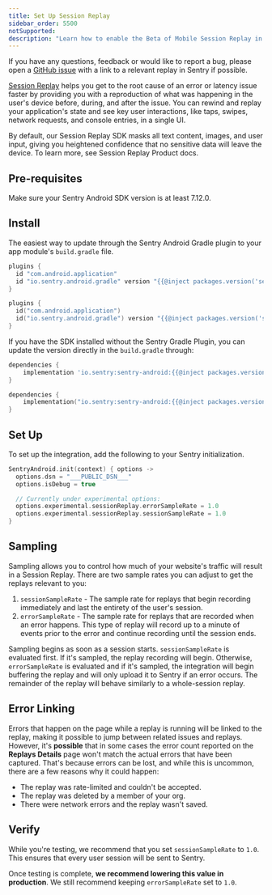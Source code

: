 ```yaml
---
title: Set Up Session Replay
sidebar_order: 5500
notSupported:
description: "Learn how to enable the Beta of Mobile Session Replay in your app."
---
```


<Note>

If you have any questions, feedback or would like to report a bug, please open a [GitHub issue](https://github.com/getsentry/sentry-java/issues/new?assignees=&labels=Platform%3A+Android%2CType%3A+Bug&projects=&template=bug_report_android.yml) with a link to a relevant replay in Sentry if possible.

</Note>

[Session Replay](/product/explore/session-replay/) helps you get to the root cause of an error or latency issue faster by providing you with a reproduction of what was happening in the user's device before, during, and after the issue. You can rewind and replay your application's state and see key user interactions, like taps, swipes, network requests, and console entries, in a single UI.

By default, our Session Replay SDK masks all text content, images, and user input, giving you heightened confidence that no sensitive data will leave the device. To learn more, see <PlatformLink to="/product/session-replay/">Session Replay Product docs</PlatformLink>.

## Pre-requisites

Make sure your Sentry Android SDK version is at least 7.12.0.

## Install

The easiest way to update through the Sentry Android Gradle plugin to your app module's `build.gradle` file.

```groovy {filename:app/build.gradle}
plugins {
  id "com.android.application"
  id "io.sentry.android.gradle" version "{{@inject packages.version('sentry.java.android.gradle-plugin', '3.0.0') }}"
}
```

```kotlin {filename:app/build.gradle.kts}
plugins {
  id("com.android.application")
  id("io.sentry.android.gradle") version "{{@inject packages.version('sentry.java.android.gradle-plugin', '3.0.0') }}"
}
```

If you have the SDK installed without the Sentry Gradle Plugin, you can update the version directly in the `build.gradle` through:
```groovy {filename:app/build.gradle}
dependencies {
    implementation 'io.sentry:sentry-android:{{@inject packages.version('sentry.java.android', '7.11.0') }}'
}
```

```kotlin {filename:app/build.gradle.kts}
dependencies {
    implementation("io.sentry:sentry-android:{{@inject packages.version('sentry.java.android', '7.11.0') }}")
}
```

## Set Up

To set up the integration, add the following to your Sentry initialization.

```kotlin
SentryAndroid.init(context) { options ->
  options.dsn = "___PUBLIC_DSN___"
  options.isDebug = true

  // Currently under experimental options:
  options.experimental.sessionReplay.errorSampleRate = 1.0
  options.experimental.sessionReplay.sessionSampleRate = 1.0
}
```

<SignInNote />

## Sampling

Sampling allows you to control how much of your website's traffic will result in a Session Replay. There are two sample rates you can adjust to get the replays relevant to you:

1. `sessionSampleRate` - The sample rate for
   replays that begin recording immediately and last the entirety of the user's session.
2. `errorSampleRate` - The sample rate for
   replays that are recorded when an error happens. This type of replay will record
   up to a minute of events prior to the error and continue recording until the session
   ends.

Sampling begins as soon as a session starts. `sessionSampleRate` is evaluated first. If it's sampled, the replay recording will begin. Otherwise, `errorSampleRate` is evaluated and if it's sampled, the integration will begin buffering the replay and will only upload it to Sentry if an error occurs. The remainder of the replay will behave similarly to a whole-session replay.

## Error Linking

Errors that happen on the page while a replay is running will be linked to the replay, making it possible to jump between related issues and replays. However, it's **possible** that in some cases the error count reported on the **Replays Details** page won't match the actual errors that have been captured. That's because errors can be lost, and while this is uncommon, there are a few reasons why it could happen:

- The replay was rate-limited and couldn't be accepted.
- The replay was deleted by a member of your org.
- There were network errors and the replay wasn't saved.

## Verify

While you're testing, we recommend that you set `sessionSampleRate` to `1.0`. This ensures that every user session will be sent to Sentry.

Once testing is complete, **we recommend lowering this value in production**. We still recommend keeping `errorSampleRate` set to `1.0`.
